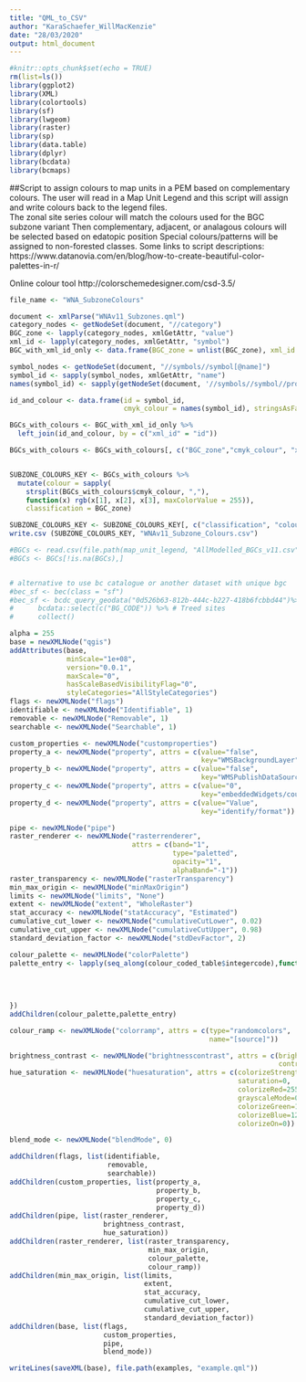 ```yaml
---
title: "QML_to_CSV"
author: "KaraSchaefer_WillMacKenzie"
date: "28/03/2020"
output: html_document
---
```




```r
#knitr::opts_chunk$set(echo = TRUE)
rm(list=ls())
library(ggplot2)
library(XML)
library(colortools)
library(sf)
library(lwgeom)
library(raster)
library(sp)
library(data.table)
library(dplyr)
library(bcdata)
library(bcmaps)


```
##Script to assign colours to map units in a PEM based on complementary colours.
The user will read in a Map Unit Legend and this script will assign and write colours back to the legend files.  
The zonal site series colour will match the colours used for the BGC subzone variant
Then complementary, adjacent, or analagous colours will be selected based on edatopic position
Special colours/patterns will be assigned to non-forested classes.
Some links to script descriptions: 
https://www.datanovia.com/en/blog/how-to-create-beautiful-color-palettes-in-r/

Online colour tool
http://colorschemedesigner.com/csd-3.5/


```r
file_name <- "WNA_SubzoneColours"

document <- xmlParse("WNAv11_Subzones.qml")
category_nodes <- getNodeSet(document, "//category")
BGC_zone <- lapply(category_nodes, xmlGetAttr, "value")
xml_id <- lapply(category_nodes, xmlGetAttr, "symbol")
BGC_with_xml_id_only <- data.frame(BGC_zone = unlist(BGC_zone), xml_id = unlist(xml_id))

symbol_nodes <- getNodeSet(document, "//symbols//symbol[@name]")
symbol_id <- sapply(symbol_nodes, xmlGetAttr, "name")
names(symbol_id) <- sapply(getNodeSet(document, '//symbols//symbol//prop[@k="color"]'), xmlGetAttr, "v")

id_and_colour <- data.frame(id = symbol_id,
                            cmyk_colour = names(symbol_id), stringsAsFactors = FALSE)

BGCs_with_colours <- BGC_with_xml_id_only %>% 
  left_join(id_and_colour, by = c("xml_id" = "id"))

BGCs_with_colours <- BGCs_with_colours[, c("BGC_zone","cmyk_colour", "xml_id") ]


SUBZONE_COLOURS_KEY <- BGCs_with_colours %>% 
  mutate(colour = sapply(
    strsplit(BGCs_with_colours$cmyk_colour, ","),
    function(x) rgb(x[1], x[2], x[3], maxColorValue = 255)),
    classification = BGC_zone)

SUBZONE_COLOURS_KEY <- SUBZONE_COLOURS_KEY[, c("classification", "colour")]
write.csv (SUBZONE_COLOURS_KEY, "WNAv11_Subzone_Colours.csv")

#BGCs <- read.csv(file.path(map_unit_legend, "AllModelled_BGCs_v11.csv")) ### BGC RGB colour will be assigned here manually picked to match the BGC field maps
#BGCs <- BGCs[!is.na(BGCs),]


# alternative to use bc catalogue or another dataset with unique bgc 
#bec_sf <- bec(class = "sf")
#bec_sf <- bcdc_query_geodata("0d526b63-812b-444c-b227-418b6fcbbd44")%>%
#      bcdata::select(c("BG_CODE")) %>% # Treed sites
#      collect()

```


```r

alpha = 255
base = newXMLNode("qgis")
addAttributes(base,
              minScale="1e+08",
              version="0.0.1",
              maxScale="0",
              hasScaleBasedVisibilityFlag="0",
              styleCategories="AllStyleCategories")
flags <- newXMLNode("flags")
identifiable <- newXMLNode("Identifiable", 1)
removable <- newXMLNode("Removable", 1)
searchable <- newXMLNode("Searchable", 1)

custom_properties <- newXMLNode("customproperties")
property_a <- newXMLNode("property", attrs = c(value="false",
                                               key="WMSBackgroundLayer"))
property_b <- newXMLNode("property", attrs = c(value="false",
                                               key="WMSPublishDataSourceUrl"))
property_c <- newXMLNode("property", attrs = c(value="0",
                                               key="embeddedWidgets/count"))
property_d <- newXMLNode("property", attrs = c(value="Value",
                                               key="identify/format"))

pipe <- newXMLNode("pipe")
raster_renderer <- newXMLNode("rasterrenderer",
                              attrs = c(band="1",
                                        type="paletted",
                                        opacity="1",
                                        alphaBand="-1"))
raster_transparency <- newXMLNode("rasterTransparency")
min_max_origin <- newXMLNode("minMaxOrigin")
limits <- newXMLNode("limits", "None")
extent <- newXMLNode("extent", "WholeRaster")
stat_accuracy <- newXMLNode("statAccuracy", "Estimated")
cumulative_cut_lower <- newXMLNode("cumulativeCutLower", 0.02)
cumulative_cut_upper <- newXMLNode("cumulativeCutUpper", 0.98)
standard_deviation_factor <- newXMLNode("stdDevFactor", 2)

colour_palette <- newXMLNode("colorPalette")
palette_entry <- lapply(seq_along(colour_coded_table$integercode),function(val){newXMLNode("paletteEntry",
                                                                                           attrs = c(value = colour_coded_table$integercode[val],
                                                                                                     alpha = alpha,
                                                                                                     label = as.character(val),
                                                                                                     color = colour_coded_table$colour[val]))
})
addChildren(colour_palette,palette_entry)

colour_ramp <- newXMLNode("colorramp", attrs = c(type="randomcolors",
                                                 name="[source]"))

brightness_contrast <- newXMLNode("brightnesscontrast", attrs = c(brightness=0,
                                                                  contrast=0))
hue_saturation <- newXMLNode("huesaturation", attrs = c(colorizeStrength=100,
                                                        saturation=0,
                                                        colorizeRed=255,
                                                        grayscaleMode=0,
                                                        colorizeGreen=128,
                                                        colorizeBlue=128,
                                                        colorizeOn=0))

blend_mode <- newXMLNode("blendMode", 0)

addChildren(flags, list(identifiable,
                        removable,
                        searchable))
addChildren(custom_properties, list(property_a,
                                    property_b,
                                    property_c,
                                    property_d))
addChildren(pipe, list(raster_renderer,
                       brightness_contrast,
                       hue_saturation))
addChildren(raster_renderer, list(raster_transparency,
                                  min_max_origin,
                                  colour_palette,
                                  colour_ramp))
addChildren(min_max_origin, list(limits,
                                 extent,
                                 stat_accuracy,
                                 cumulative_cut_lower,
                                 cumulative_cut_upper,
                                 standard_deviation_factor))
addChildren(base, list(flags,
                       custom_properties,
                       pipe,
                       blend_mode))

writeLines(saveXML(base), file.path(examples, "example.qml"))
```


